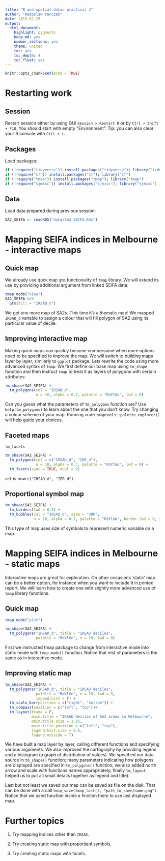 ```yaml
---
title: "R and spatial data: practical 2"
author: "Radoslaw Panczak"
date: 2019-02-25
output: 
  html_document: 
    highlight: pygments
    keep_md: yes
    number_sections: yes
    theme: united
    toc: yes
    toc_depth: 4
    toc_float: yes
---
```


```r
knitr::opts_chunk$set(echo = TRUE)
```

# Restarting work

## Session 

Restart session either by using GUI `Session > Restart R` or by `Ctrl + Shift + F10`. You should start with empty "Environment". Tip: you can also clear your R console with `Ctrl + L`. 

## Packages 

Load packages:

```r
if (!require("tidyverse")) install.packages("tidyverse"); library("tidyverse")
if (!require("sf")) install.packages("sf"); library("sf")
if (!require("tmap")) install.packages("tmap"); library("tmap")
if (!require("sjmisc")) install.packages("sjmisc"); library("sjmisc")
```

## Data 

Load data prepared during previous session:

```r
SA2_SEIFA <- readRDS("data/SA2_SEIFA.Rds")
```

# Mapping SEIFA indices in Melbourne - interactive maps

## Quick map

We already use quck map `qtm` functionality of `tmap` library. We will extend its use by providing additional argument from linked SEIFA data:

```r
tmap_mode("view")
SA2_SEIFA %>% 
  qtm(fill = "IRSAD_d")
```

We get one more map of SA2s. This time it's a thematic map! We mapped `IRSAD_d` variable to assign a colour that will fill polygon of SA2 using its particular value of decile.

## Improving interactive map

Making quick maps can quickly become cumbersome when more options need to be specified to improve the map. We will switch to building maps layer by layer, similarly to `ggplot` package. Lets rewrite the code using more advanced syntax of `tmap`. We first define our base map using `tm_shape` function and then instruct `tmap` to treat it as layers of polygons with certain attributes:


```r
tm_shape(SA2_SEIFA) +
  tm_polygons(col = "IRSAD_d", 
              n = 10, alpha = 0.7, palette = "RdYlGn", lwd = 0)
```

Can you guess what the parameters of `tm_polygons` function are? Use `help(tm_polygons)` to learn about the one that you don't know. Try changing a colour scheme of your map. Running code `tmaptools::palette_explorer()` will help guide your choices. 

## Faceted maps

`tm_facets` 


```r
tm_shape(SA2_SEIFA) +
  tm_polygons(col = c("IRSAD_d", "IER_d"), 
              n = 10, alpha = 0.7, palette = "RdYlGn", lwd = 0) +
  tm_facets(sync = TRUE, ncol = 2)
```

`col` is now `c("IRSAD_d", "IER_d")`

## Proportional symbol map


```r
tm_shape(SA2_SEIFA) +
  tm_borders(lwd = 0.5) +
  tm_bubbles(col = "IRSAD_d", size = "URP", 
             n = 10, alpha = 0.7, palette = "RdYlGn", border.lwd = 0, scale = 0.5)

```


This type of map uses size of symbols to represent numeric variable on a map.


# Mapping SEIFA indices in Melbourne - static maps

Interactive maps are great for exploration. On other occasions ‘static’ map can be a better option, for instance when you want to include it in printed report. We will learn how to create one with slightly more advanced use of `tmap` library functions.

## Quick map

```r
tmap_mode("plot")
```


```r
tm_shape(SA2_SEIFA) +
  tm_polygons("IRSAD_d", title = "IRSAD deciles", 
              palette = "RdYlGn", n = 10, lwd = 0) 
```


First we instructed tmap package to change from interactive mode into static mode with `tmap_mode()` function. Notice that rest of parameters is the same as in interactive mode.


## Improving static map

```r
tm_shape(SA2_SEIFA) +
  tm_polygons("IRSAD_d", title = "IRSAD deciles", 
              palette = "RdYlGn", n = 10, lwd = 0,
              legend.hist = T) +
  tm_scale_bar(position = c("right", "bottom")) +
  tm_compass(position = c("left", "top"))+
  tm_layout(frame = F, 
            main.title = "IRSAD deciles of SA2 areas in Melbourne",
            main.title.size = 1.25, 
            main.title.position = c("left", "top"),
            legend.hist.size = 0.5, 
            legend.outside = T)
```


We have built a map layer by layer, calling different functions and specifying various arguments. We also improved the cartography by providing legend and a histogram (a graph of distribution of values). 
We specified our data source in `tm_shape()` function; many parameters indicating how polygons are displayed are specified in `tm_polygons()` function; we also added north arrow and scale with functions names appropriately; finally `tm_layout` helped us to put all small details together as legend and title). 

Last but not least we saved our map can be saved as file on the disk. That can be done with a call `tmap_save(tmap_last(), "path_to_save/name.png")`. Notice that we used function inside a finction there to use last displayed map.


# Further topics

1. Try mapping indices other than `IRSAD`.

2. Try creating static map with proportianl symbols.

3. Try creating static maps with facets.

